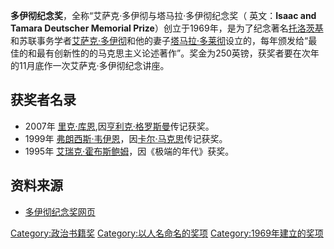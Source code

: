 '''多伊彻纪念奖'''，全称“艾萨克·多伊彻与塔马拉·多伊彻纪念奖（ 英文：'''Isaac and Tamara Deutscher Memorial Prize'''）创立于1969年，是为了纪念著名[[托洛茨基|托洛茨基]]和苏联事务学者[[艾萨克·多伊彻|艾萨克·多伊彻]]和他的妻子[[塔马拉·多莱彻|塔马拉·多莱彻]]设立的，每年颁发给“最佳的和最有创新性的的马克思主义论述著作”。奖金为250英镑，获奖者要在次年的11月底作一次艾萨克·多伊彻纪念讲座。

==获奖者名录==
*2007年 [[里克·库恩|里克·库恩]],因[[亨利克·格罗斯曼|亨利克·格罗斯曼]]传记获奖。
*1999年 [[弗朗西斯·韦伊恩|弗朗西斯·韦伊恩]]，因[[卡尔·马克思|卡尔·马克思]]传记获奖。
*1995年 [[艾瑞克·霍布斯鲍姆|艾瑞克·霍布斯鲍姆]]，因《极端的年代》获奖。

==资料来源==
*[http://www.deutscherprize.org.uk/ 多伊彻纪念奖网页]{{Wayback|url=http://www.deutscherprize.org.uk/ |date=20181012210418 }}

[[Category:政治书籍奖|Category:政治书籍奖]]
[[Category:以人名命名的奖项|Category:以人名命名的奖项]]
[[Category:1969年建立的奖项|Category:1969年建立的奖项]]